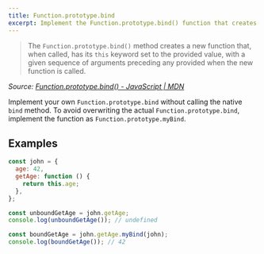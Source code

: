 ```yaml
---
title: Function.prototype.bind
excerpt: Implement the Function.prototype.bind() function that creates a new function with the `this` keyword set to a provided value
---
```


> The `Function.prototype.bind()` method creates a new function that, when called, has its `this` keyword set to the provided value, with a given sequence of arguments preceding any provided when the new function is called.

_Source: [Function.prototype.bind() - JavaScript | MDN](https://developer.mozilla.org/en-US/docs/Web/JavaScript/Reference/Global_objects/Function/bind)_

Implement your own `Function.prototype.bind` without calling the native `bind` method. To avoid overwriting the actual `Function.prototype.bind`, implement the function as `Function.prototype.myBind`.

## Examples

```js
const john = {
  age: 42,
  getAge: function () {
    return this.age;
  },
};

const unboundGetAge = john.getAge;
console.log(unboundGetAge()); // undefined

const boundGetAge = john.getAge.myBind(john);
console.log(boundGetAge()); // 42
```

